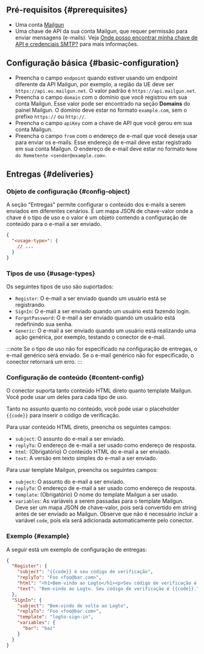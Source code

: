 ## Pré-requisitos \{#prerequisites}

- Uma conta [Mailgun](https://www.mailgun.com/)
- Uma chave de API da sua conta Mailgun, que requer permissão para enviar mensagens (e-mails). Veja [Onde posso encontrar minha chave de API e credenciais SMTP?](https://help.mailgun.com/hc/en-us/articles/203380100-Where-Can-I-Find-My-API-Key-and-SMTP-Credentials-) para mais informações.

## Configuração básica \{#basic-configuration}

- Preencha o campo `endpoint` quando estiver usando um endpoint diferente da API Mailgun, por exemplo, a região da UE deve ser `https://api.eu.mailgun.net`. O valor padrão é `https://api.mailgun.net`.
- Preencha o campo `domain` com o domínio que você registrou em sua conta Mailgun. Esse valor pode ser encontrado na seção **Domains** do painel Mailgun. O domínio deve estar no formato `example.com`, sem o prefixo `https://` ou `http://`.
- Preencha o campo `apiKey` com a chave de API que você gerou em sua conta Mailgun.
- Preencha o campo `from` com o endereço de e-mail que você deseja usar para enviar os e-mails. Esse endereço de e-mail deve estar registrado em sua conta Mailgun. O endereço de e-mail deve estar no formato `Nome do Remetente <sender@example.com>`.

## Entregas \{#deliveries}

### Objeto de configuração \{#config-object}

A seção "Entregas" permite configurar o conteúdo dos e-mails a serem enviados em diferentes cenários. É um mapa JSON de chave-valor onde a chave é o tipo de uso e o valor é um objeto contendo a configuração de conteúdo para o e-mail a ser enviado.

```json
{
  "<usage-type>": {
    // ...
  }
}
```

### Tipos de uso \{#usage-types}

Os seguintes tipos de uso são suportados:

- `Register`: O e-mail a ser enviado quando um usuário está se registrando.
- `SignIn`: O e-mail a ser enviado quando um usuário está fazendo login.
- `ForgotPassword`: O e-mail a ser enviado quando um usuário está redefinindo sua senha.
- `Generic`: O e-mail a ser enviado quando um usuário está realizando uma ação genérica, por exemplo, testando o conector de e-mail.

:::note
Se o tipo de uso não for especificado na configuração de entregas, o e-mail genérico será enviado. Se o e-mail genérico não for especificado, o conector retornará um erro.
:::

### Configuração de conteúdo \{#content-config}

O conector suporta tanto conteúdo HTML direto quanto template Mailgun. Você pode usar um deles para cada tipo de uso.

Tanto no assunto quanto no conteúdo, você pode usar o placeholder `{{code}}` para inserir o código de verificação.

Para usar conteúdo HTML direto, preencha os seguintes campos:

- `subject`: O assunto do e-mail a ser enviado.
- `replyTo`: O endereço de e-mail a ser usado como endereço de resposta.
- `html`: (Obrigatório) O conteúdo HTML do e-mail a ser enviado.
- `text`: A versão em texto simples do e-mail a ser enviado.

Para usar template Mailgun, preencha os seguintes campos:

- `subject`: O assunto do e-mail a ser enviado.
- `replyTo`: O endereço de e-mail a ser usado como endereço de resposta.
- `template`: (Obrigatório) O nome do template Mailgun a ser usado.
- `variables`: As variáveis a serem passadas para o template Mailgun. Deve ser um mapa JSON de chave-valor, pois será convertido em string antes de ser enviado ao Mailgun. Observe que não é necessário incluir a variável `code`, pois ela será adicionada automaticamente pelo conector.

### Exemplo \{#example}

A seguir está um exemplo de configuração de entregas:

```json
{
  "Register": {
    "subject": "{{code}} é seu código de verificação",
    "replyTo": "Foo <foo@bar.com>",
    "html": "<h1>Bem-vindo ao Logto</h1><p>Seu código de verificação é {{code}}.</p>",
    "text": "Bem-vindo ao Logto. Seu código de verificação é {{code}}."
  },
  "SignIn": {
    "subject": "Bem-vindo de volta ao Logto",
    "replyTo": "Foo <foo@bar.com>",
    "template": "logto-sign-in",
    "variables": {
      "bar": "baz"
    }
  }
}
```
